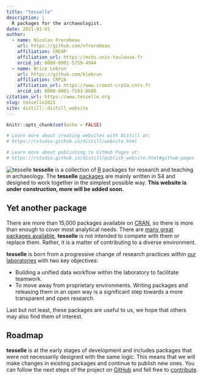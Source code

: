 ```yaml
---
title: "tesselle"
description: |
  R packages for the archaeologist.
date: 2021-01-01
author:
  - name: Nicolas Frerebeau
    url: https://github.com/nfrerebeau
    affiliation: CREAP
    affiliation_url: https://mshs.univ-toulouse.fr
    orcid_id: 0000-0001-5759-4944
  - name: Brice Lebrun
    url: https://github.com/blebrun
    affiliation: CRP2A
    affiliation_url: https://www.iramat-crp2a.cnrs.fr
    orcid_id: 0000-0001-7503-8685
citation_url: https://www.tesselle.org
slug: tesselle2021
site: distill::distill_website
---
```


```r
knitr::opts_chunk$set(echo = FALSE)

# Learn more about creating websites with Distill at:
# https://rstudio.github.io/distill/website.html

# Learn more about publishing to GitHub Pages at:
# https://rstudio.github.io/distill/publish_website.html#github-pages

```

<img class="hex-logo" alt="tesselle" src="images/tesselle.png" /> **tesselle** is a collection of [R](https://www.r-project.org/) packages for research and teaching in archaeology. The **tesselle** [packages](packages.html) are mainly written in S4 and designed to work together in the simplest possible way. **This website is under construction, more will be added soon.**

## Yet another package

There are more than 15,000 packages available on [CRAN](https://cran.r-project.org/), so there is more than enough to cover most analytical needs. There are [many great packages available](https://github.com/benmarwick/ctv-archaeology), **tesselle** is not intended to compete with them or replace them. Rather, it is a matter of contributing to a diverse environment.

**tesselle** is born from a progressive change of research practices within [our laboratories](about.html) with two key objectives:

* Building a unified data workflow within the laboratory to facilitate teamwork.
* To move away from proprietary environments. Writing packages and releasing them in an open way is a significant step towards a more transparent and open research.

Last but not least, these packages are useful to us, we hope that others may also find them of interest.

## Roadmap

**tesselle** is at the early stages of development and includes packages that were not necessarily designed with the same logic. This means that we will make changes in existing packages and continue to publish new ones. You can follow the next steps of the project on [GitHub](https://github.com/orgs/tesselle/projects/3) and fell free to [contribute](contributing.html).
